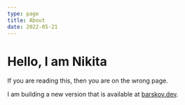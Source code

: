 ```yaml
---
type: page
title: About
date: 2022-05-21
---
```


# Hello, I am Nikita

If you are reading this, then you are on the wrong page.

I am building a new version that is available at [barskov.dev](https://https://pd7x4kmt.barskov.dev/).
